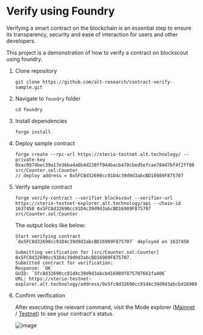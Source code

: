 # Verify using Foundry

Verifying a smart contract on the blockchain is an essential step to ensure its transparency, security and ease of interaction for users and other developers. 

This project is a demonstration of how to verify a contract on blockscout using foundry.


1. Clone repository
    ```
    git clone https://github.com/alt-research/contract-verify-sample.git
    ```

2. Navigate to `foundry` folder
    ```
    cd foundry
    ```

3. Install dependencies
    ```
    forge install
    ```

4. Deploy sample contract
    ```
    forge create --rpc-url https://xterio-testnet.alt.technology/ --private-key 0xac0974bec39a17e36ba4a6b4d238ff944bacb478cbed5efcae784d7bf4f2ff80 src/Counter.sol:Counter
    // deploy address = 0x5FC8d32690cc91D4c39d9d3abcBD16989F875707
    ```

5. Verify sample contract
    ```
    forge verify-contract --verifier blockscout --verifier-url https://xterio-testnet-explorer.alt.technology/api --chain-id 1637450 0x5FC8d32690cc91D4c39d9d3abcBD16989F875707 src/Counter.sol:Counter
    ```

    The output looks like below:
    ```
    Start verifying contract `0x5FC8d32690cc91D4c39d9d3abcBD16989F875707` deployed on 1637450

    Submitting verification for [src/Counter.sol:Counter] 0x5FC8d32690cc91D4c39d9d3abcBD16989F875707.
    Submitted contract for verification:
	Response: `OK`
	GUID: `5fc8d32690cc91d4c39d9d3abcbd16989f875707661fa406`
	URL: https://xterio-testnet-explorer.alt.technology/address/0x5fc8d32690cc91d4c39d9d3abcbd16989f875707
    ```

6. Confirm verification 
   
   After executing the relevant command, visit the Mode explorer ([Mainnet](https://xterscan.io) / [Testnet](https://xterio-testnet-explorer.alt.technology/)) to see your contract's status.

   ![image](../images/verify.png)
